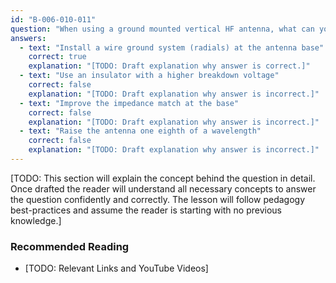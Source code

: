 ```yaml
---
id: "B-006-010-011"
question: "When using a ground mounted vertical HF antenna, what can you do to reduce ground losses?"
answers:
  - text: "Install a wire ground system (radials) at the antenna base"
    correct: true
    explanation: "[TODO: Draft explanation why answer is correct.]"
  - text: "Use an insulator with a higher breakdown voltage"
    correct: false
    explanation: "[TODO: Draft explanation why answer is incorrect.]"
  - text: "Improve the impedance match at the base"
    correct: false
    explanation: "[TODO: Draft explanation why answer is incorrect.]"
  - text: "Raise the antenna one eighth of a wavelength"
    correct: false
    explanation: "[TODO: Draft explanation why answer is incorrect.]"
---
```


[TODO: This section will explain the concept behind the question in detail. Once drafted the reader will understand all necessary concepts to answer the question confidently and correctly. The lesson will follow pedagogy best-practices and assume the reader is starting with no previous knowledge.]

### Recommended Reading

- [TODO: Relevant Links and YouTube Videos]
